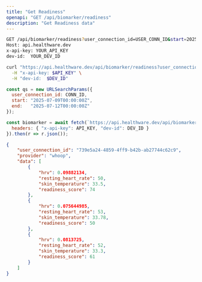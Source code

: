 ```yaml
---
title: "Get Readiness"
openapi: "GET /api/biomarker/readiness"
description: "Get Readiness data"
---
```


<RequestExample>

```bash HTTP
GET /api/biomarker/readiness?user_connection_id=USER_CONN_ID&start=2025-07-09T00:00:00Z&end=2025-07-12T00:00:00Z HTTP/1.1
Host: api.healthware.dev
x-api-key: YOUR_API_KEY
dev-id:  YOUR_DEV_ID
```


```bash BASH
curl "https://api.healthware.dev/api/biomarker/readiness?user_connection_id=$CONN_ID&start=2025-07-09T00:00:00Z&end=2025-07-12T00:00:00Z" \
  -H "x-api-key: $API_KEY" \
  -H "dev-id:  $DEV_ID"
```


```javascript JavaScript
const qs = new URLSearchParams({
  user_connection_id: CONN_ID,
  start: "2025-07-09T00:00:00Z",
  end:   "2025-07-12T00:00:00Z"
});

const biomarker = await fetch(`https://api.healthware.dev/api/biomarker/readiness?${qs}`, {
  headers: { "x-api-key": API_KEY, "dev-id": DEV_ID }
}).then(r => r.json());
```

</RequestExample>

<ResponseExample>

```json Response
{
    "user_connection_id": "739e5a24-4859-4ff9-b42b-ab27744c62c9",
    "provider": "whoop",
    "data": [
        {
            "hrv": 0.09882134,
            "resting_heart_rate": 50,
            "skin_temperature": 33.5,
            "readiness_score": 74
        },
        {
            "hrv": 0.075644985,
            "resting_heart_rate": 53,
            "skin_temperature": 33.78,
            "readiness_score": 50
        },
        {
            "hrv": 0.0813725,
            "resting_heart_rate": 52,
            "skin_temperature": 33.3,
            "readiness_score": 61
        }
    ]
}
```

</ResponseExample>